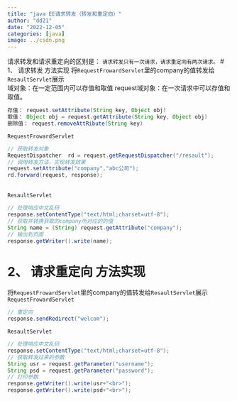 ```yaml
---
title: "java EE请求转发（转发和重定向）"
author: "dd21"
date: "2022-12-05" 
categories: [java]
image: ../csdn.png
---
```



请求转发和请求重定向的区别是：
`请求转发只有一次请求，请求重定向有两次请求。`
# 1、 请求转发  方法实现
将`RequestFrowardServlet`里的company的值转发给`ResaultServlet`展示
<br>
域对象：在一定范围内可以存值和取值
request域对象：在一次请求中可以存值和取值。

```java
存值： request.setAttribute(String key, Object obj)
取值： Object obj = request.getAttribute(String key, Object obj)
删除值： request.removeAttRibute(String key)

```


`RequestFrowardServlet`
```java
// 获取转发对象
RequestDispatcher  rd = request.getRequestDispatcher("/resault");
// 调用转发方法，实现转发效果
request.setAttribute("company","abc公司");
rd.forward(request, response);
```

<br>`ResaultServlet`
```java
// 处理响应中文乱码
response.setContentType("text/html;charset=utf-8");
// 获取并转换获取的company所对应的的值
String name = (String) request.getAttribute("company");
// 输出到页面
response.getWriter().write(name);
```
# 2、 请求重定向   方法实现
将`RequestFrowardServlet`里的company的值转发给`ResaultServlet`展示<br>
`RequestFrowardServlet`
```java
// 重定向
response.sendRedirect("welcom");
```
`ResaultServlet`
```java
// 处理响应中文乱码
response.setContentType("text/html;charset=utf-8");
// 获取转发过来的参数
String usr = request.getParameter("username");
String psd = request.getParameter("password");
// 打印参数
response.getWriter().write(usr+"<br>");
response.getWriter().write(psd+"<br>");
```

